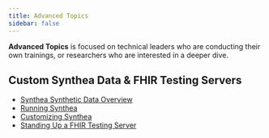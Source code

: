 ```yaml
---
title: Advanced Topics
sidebar: false
---
```


**Advanced Topics** is focused on technical leaders who are conducting their own trainings, or researchers who are interested in a deeper dive.

## Custom Synthea Data & FHIR Testing Servers

-   [Synthea Synthetic Data Overview](/modules/synthea-overview.qmd)
-   [Running Synthea](/modules/synthea-running.qmd)
-   [Customizing Synthea](/modules/customizing-synthea.qmd)
-   [Standing Up a FHIR Testing Server](/modules/test-server.qmd)